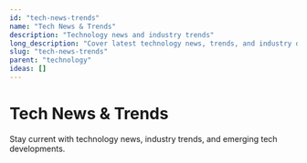 ```yaml
---
id: "tech-news-trends"
name: "Tech News & Trends"
description: "Technology news and industry trends"
long_description: "Cover latest technology news, trends, and industry developments"
slug: "tech-news-trends"
parent: "technology"
ideas: []
---
```


# Tech News & Trends

Stay current with technology news, industry trends, and emerging tech developments.
